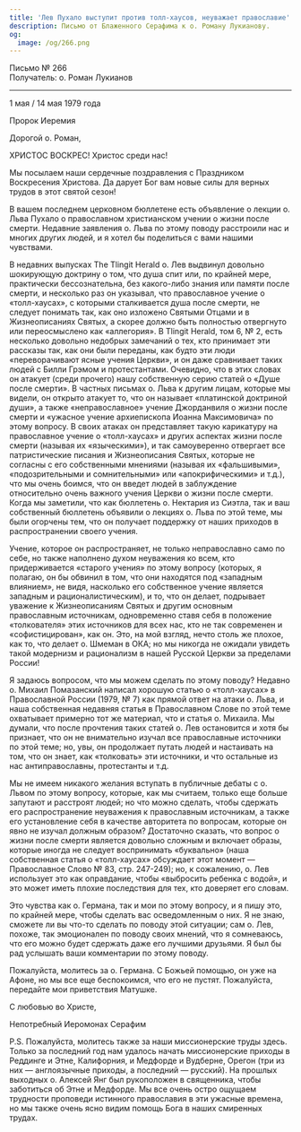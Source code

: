```yaml
---
title: 'Лев Пухало выступит против толл-хаусов, неуважает православие'
description: Письмо от Блаженного Серафима к о. Роману Лукианову.
og:
  image: /og/266.png
---
```


<div style={{textAlign:'right', fontFamily:'monospace'}}>Письмо № 266</div>
<div style={{textAlign:'left', fontFamily:'monospace'}}>Получатель: о. Роман Лукианов</div>

---

1 мая / 14 мая 1979 года

Пророк Иеремия

Дорогой о. Роман,

ХРИСТОС ВОСКРЕС! Христос среди нас!

Мы посылаем наши сердечные поздравления с Праздником Воскресения Христова. Да дарует Бог вам новые силы для верных трудов в этот святой сезон!

В вашем последнем церковном бюллетене есть объявление о лекции о. Льва Пухало о православном христианском учении о жизни после смерти. Недавние заявления о. Льва по этому поводу расстроили нас и многих других людей, и я хотел бы поделиться с вами нашими чувствами.

В недавних выпусках The Tlingit Herald о. Лев выдвинул довольно шокирующую доктрину о том, что душа спит или, по крайней мере, практически бессознательна, без какого-либо знания или памяти после смерти, и несколько раз он указывал, что православное учение о «толл-хаусах», с которыми сталкивается душа после смерти, не следует понимать так, как оно изложено Святыми Отцами и в Жизнеописаниях Святых, а скорее должно быть полностью отвергнуто или переосмыслено как «аллегория». В Tlingit Herald, том 6, № 2, есть несколько довольно недобрых замечаний о тех, кто принимает эти рассказы так, как они были переданы, как будто эти люди «переворачивают ясные учения Церкви», и он даже сравнивает таких людей с Билли Грэмом и протестантами. Очевидно, что в этих словах он атакует (среди прочего) нашу собственную серию статей о «Душе после смерти». В частных письмах о. Льва к другим лицам, которые мы видели, он открыто атакует то, что он называет «платинской доктриной души», а также «неправославное» учение Джорданвиля о жизни после смерти и «ужасное учение архиепископа Иоанна Максимовича» по этому вопросу. В своих атаках он представляет такую карикатуру на православное учение о «толл-хаусах» и других аспектах жизни после смерти (называя их «языческими»), и так самоуверенно отвергает все патристические писания и Жизнеописания Святых, которые не согласны с его собственными мнениями (называя их «фальшивыми», «подозрительными и сомнительными» или «апокрифическими» и т.д.), что мы очень боимся, что он введет людей в заблуждение относительно очень важного учения Церкви о жизни после смерти. Когда мы заметили, что как бюллетень о. Нектария из Сиэтла, так и ваш собственный бюллетень объявили о лекциях о. Льва по этой теме, мы были огорчены тем, что он получает поддержку от наших приходов в распространении своего учения.

Учение, которое он распространяет, не только неправославно само по себе, но также наполнено духом неуважения ко всем, кто придерживается «старого учения» по этому вопросу (которых, я полагаю, он бы обвинил в том, что они находятся под «западным влиянием», не видя, насколько его собственное учение является западным и рационалистическим), и то, что он делает, подрывает уважение к Жизнеописаниям Святых и другим основным православным источникам, одновременно ставя себя в положение «толкователя» этих источников для всех нас, кто не так современен и «софистицирован», как он. Это, на мой взгляд, нечто столь же плохое, как то, что делает о. Шмеман в ОКА; но мы никогда не ожидали увидеть такой модернизм и рационализм в нашей Русской Церкви за пределами России!

Я задаюсь вопросом, что мы можем сделать по этому поводу? Недавно о. Михаил Помазанский написал хорошую статью о «толл-хаусах» в Православной России (1979, № 7) как прямой ответ на атаки о. Льва, и наша собственная недавняя статья в Православном Слове по этой теме охватывает примерно тот же материал, что и статья о. Михаила. Мы думали, что после прочтения таких статей о. Лев остановится и хотя бы признает, что он не внимательно изучал все православные источники по этой теме; но, увы, он продолжает путать людей и настаивать на том, что он знает, как «толковать» эти источники, и что остальные из нас антиправославны, протестанты и т.д.

Мы не имеем никакого желания вступать в публичные дебаты с о. Львом по этому вопросу, которые, как мы считаем, только еще больше запутают и расстроят людей; но что можно сделать, чтобы сдержать его распространение неуважения к православным источникам, а также его установление себя в качестве авторитета по вопросам, которые он явно не изучал должным образом? Достаточно сказать, что вопрос о жизни после смерти является довольно сложным и включает образы, которые иногда не следует воспринимать «буквально» (наша собственная статья о «толл-хаусах» обсуждает этот момент — Православное Слово № 83, стр. 247-249); но, к сожалению, о. Лев использует это как оправдание, чтобы «выбросить ребенка с водой», и это может иметь плохие последствия для тех, кто доверяет его словам.

Это чувства как о. Германа, так и мои по этому вопросу, и я пишу это, по крайней мере, чтобы сделать вас осведомленным о них. Я не знаю, сможете ли вы что-то сделать по поводу этой ситуации; сам о. Лев, похоже, так эмоционален по поводу своих мнений, что я сомневаюсь, что его можно будет сдержать даже его лучшими друзьями. Я был бы рад услышать ваши комментарии по этому поводу.

Пожалуйста, молитесь за о. Германа. С Божьей помощью, он уже на Афоне, но мы все еще беспокоимся, что его не пустят. Пожалуйста, передайте мои приветствия Матушке.

С любовью во Христе,

Непотребный Иеромонах Серафим

P.S. Пожалуйста, молитесь также за наши миссионерские труды здесь. Только за последний год нам удалось начать миссионерские приходы в Реддинге и Этне, Калифорния, и Медфорде и Вудберне, Орегон (три из них — англоязычные приходы, а последний — русский). На прошлых выходных о. Алексей Янг был рукоположен в священника, чтобы заботиться об Этне и Медфорде. Мы все очень остро ощущаем трудности проповеди истинного православия в эти ужасные времена, но мы также очень ясно видим помощь Бога в наших смиренных трудах.
